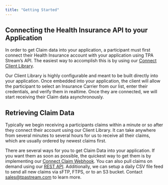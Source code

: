 ```yaml
---
title: "Getting Started"
---
```


## Connecting the Health Insurance API to your Application

In order to get Claim data into your application, a participant must first
connect their Health Insurance account with your application using TPA Stream’s
API. The easiest way to accomplish this is by using our
[Connect Client Library](tpa-stream-connect/client-library).

Our Client Library is highly configurable and meant to be built directly into
your application. Once embedded into your application, the client will allow the
participant to select an Insurance Carrier from our list, enter their
credentials, and verify them in realtime. Once they are connected, we will start
receiving their Claim data asynchronously.

## Retrieving Claim Data

Typically we begin receiving a participants claims within a minute or so after
they connect their account using our Client Library. It can take anywhere from
several minutes to several hours for us to receive all their claims, which are
usually ordered by newest claims first.

There are several ways for you to get Claim Data into your application. If you
want them as soon as possible, the quickest way to get them is by implementing
our [Connect Claim Webhook](/tpa-stream-connect/webhooks#claim-webhook-url). You can also
pull claims on demand using our [REST API](/rest-api/authentication). Additionally, we can setup a daily
CSV file feed to send all new claims via sFTP, FTPS, or to an S3 bucket. Contact
[sales@tpastream.com](mailto:sales@tpastream.com) to learn more.
